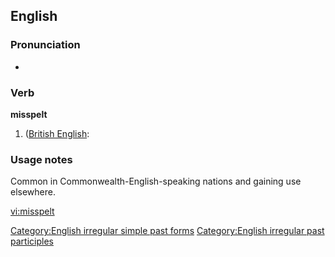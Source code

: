 ==English==

===Pronunciation===
*{{IPA|/'mɪspεlt/}}

===Verb===
'''misspelt'''

# ([[w:British English|British English]]: {{past of|misspell}}

===Usage notes===
Common in Commonwealth-English-speaking nations and gaining use elsewhere.

[[Category:English irregular simple past forms]]
[[Category:English irregular past participles]]

[[vi:misspelt]]